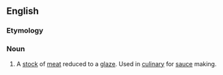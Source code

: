 ==English==

===Etymology===
{{uder|en|fr|-}}

===Noun===
{{en-noun|-}}

# A [[stock]] of [[meat]] reduced to a [[glaze]]. Used in [[culinary]] for [[sauce]] making.